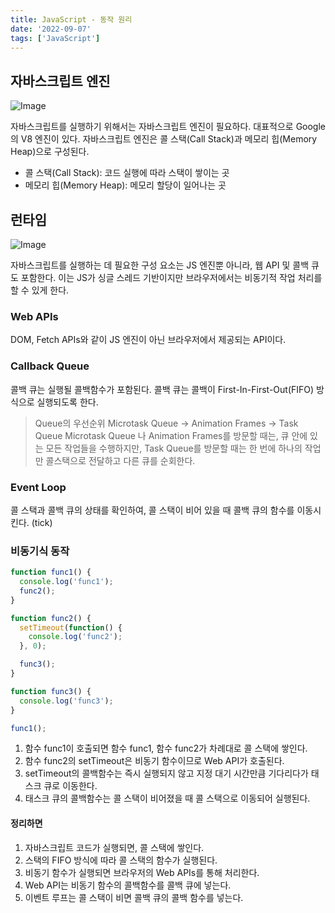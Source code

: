 ```yaml
---
title: JavaScript - 동작 원리
date: '2022-09-07'
tags: ['JavaScript']
---
```


## 자바스크립트 엔진
![Image](https://github.com/user-attachments/assets/ef8e0083-e6b0-44e3-93ba-2adb4b8a7419)

자바스크립트를 실행하기 위해서는 자바스크립트 엔진이 필요하다. 대표적으로 Google의 V8 엔진이 있다.
자바스크립트 엔진은 콜 스택(Call Stack)과 메모리 힙(Memory Heap)으로 구성된다.
- 콜 스택(Call Stack): 코드 실행에 따라 스택이 쌓이는 곳
- 메모리 힙(Memory Heap): 메모리 할당이 일어나는 곳

## 런타임
![Image](https://github.com/user-attachments/assets/dbee48b9-9efa-48b2-bf54-2889c4e18eb3)

자바스크립트를 실행하는 데 필요한 구성 요소는 JS 엔진뿐 아니라, 웹 API 및 콜백 큐도 포함한다. 이는 JS가 싱글 스레드 기반이지만 브라우저에서는 비동기적 작업 처리를 할 수 있게 한다.

### Web APIs
DOM, Fetch APIs와 같이 JS 엔진이 아닌 브라우저에서 제공되는 API이다.

### Callback Queue
콜백 큐는 실행될 콜백함수가 포함된다. 콜백 큐는 콜백이 First-In-First-Out(FIFO) 방식으로 실행되도록 한다.
> Queue의 우선순위 Microtask Queue -> Animation Frames -> Task Queue
> Microtask Queue 나 Animation Frames를 방문할 때는, 큐 안에 있는 모든 작업들을 수행하지만, Task Queue를 방문할 때는 한 번에 하나의 작업만 콜스택으로 전달하고 다른 큐를 순회한다.

### Event Loop
콜 스택과 콜백 큐의 상태를 확인하여, 콜 스택이 비어 있을 때 콜백 큐의 함수를 이동시킨다. (tick)

### 비동기식 동작
```javascript
function func1() {
  console.log('func1');
  func2();
}

function func2() {
  setTimeout(function() {
    console.log('func2');
  }, 0);

  func3();
}

function func3() {
  console.log('func3');
}

func1();
```
1. 함수 func1이 호출되면 함수 func1, 함수 func2가 차례대로 콜 스택에 쌓인다.
2. 함수 func2의 setTimeout은 비동기 함수이므로 Web API가 호출된다.
3. setTimeout의 콜백함수는 즉시 실행되지 않고 지정 대기 시간만큼 기다리다가 태스크 큐로 이동한다.
4. 태스크 큐의 콜백함수는 콜 스택이 비어졌을 때 콜 스택으로 이동되어 실행된다.

#### 정리하면
1. 자바스크립트 코드가 실행되면, 콜 스택에 쌓인다.
2. 스택의 FIFO 방식에 따라 콜 스택의 함수가 실행된다.
3. 비동기 함수가 실행되면 브라우저의 Web APIs를 통해 처리한다.
4. Web API는 비동기 함수의 콜백함수를 콜백 큐에 넣는다.
5. 이벤트 루프는 콜 스택이 비면 콜백 큐의 콜백 함수를 넣는다.